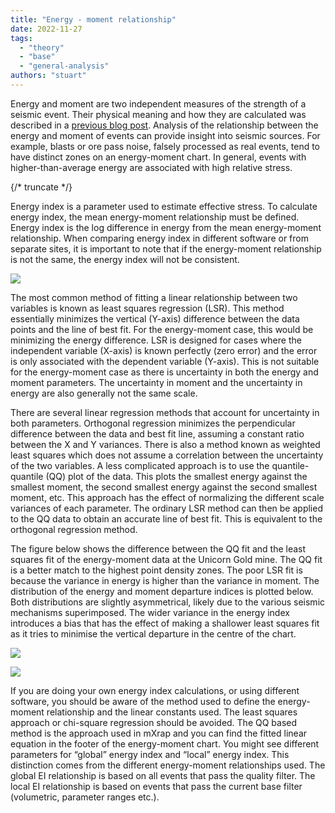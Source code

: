 ```yaml
---
title: "Energy - moment relationship"
date: 2022-11-27
tags:
  - "theory"
  - "base"
  - "general-analysis"
authors: "stuart"
---
```


Energy and moment are two independent measures of the strength of a seismic event. Their physical meaning and how they are calculated was described in a [previous blog post](https://mxrap.com/seismic-energy-and-moment/). Analysis of the relationship between the energy and moment of events can provide insight into seismic sources. For example, blasts or ore pass noise, falsely processed as real events, tend to have distinct zones on an energy-moment chart. In general, events with higher-than-average energy are associated with high relative stress.

{/* truncate */}

Energy index is a parameter used to estimate effective stress. To calculate energy index, the mean energy-moment relationship must be defined. Energy index is the log difference in energy from the mean energy-moment relationship. When comparing energy index in different software or from separate sites, it is important to note that if the energy-moment relationship is not the same, the energy index will not be consistent.

![](/img/EM-Chart.png)

The most common method of fitting a linear relationship between two variables is known as least squares regression (LSR). This method essentially minimizes the vertical (Y-axis) difference between the data points and the line of best fit. For the energy-moment case, this would be minimizing the energy difference. LSR is designed for cases where the independent variable (X-axis) is known perfectly (zero error) and the error is only associated with the dependent variable (Y-axis). This is not suitable for the energy-moment case as there is uncertainty in both the energy and moment parameters. The uncertainty in moment and the uncertainty in energy are also generally not the same scale.

There are several linear regression methods that account for uncertainty in both parameters. Orthogonal regression minimizes the perpendicular difference between the data and best fit line, assuming a constant ratio between the X and Y variances. There is also a method known as weighted least squares which does not assume a correlation between the uncertainty of the two variables. A less complicated approach is to use the quantile-quantile (QQ) plot of the data. This plots the smallest energy against the smallest moment, the second smallest energy against the second smallest moment, etc. This approach has the effect of normalizing the different scale variances of each parameter. The ordinary LSR method can then be applied to the QQ data to obtain an accurate line of best fit. This is equivalent to the orthogonal regression method.

The figure below shows the difference between the QQ fit and the least squares fit of the energy-moment data at the Unicorn Gold mine. The QQ fit is a better match to the highest point density zones. The poor LSR fit is because the variance in energy is higher than the variance in moment. The distribution of the energy and moment departure indices is plotted below. Both distributions are slightly asymmetrical, likely due to the various seismic mechanisms superimposed. The wider variance in the energy index introduces a bias that has the effect of making a shallower least squares fit as it tries to minimise the vertical departure in the centre of the chart.

![](/img/EM-Fitting.png)

![](/img/Energy-and-Moment-Index-PDFs.png)

If you are doing your own energy index calculations, or using different software, you should be aware of the method used to define the energy-moment relationship and the linear constants used. The least squares approach or chi-square regression should be avoided. The QQ based method is the approach used in mXrap and you can find the fitted linear equation in the footer of the energy-moment chart. You might see different parameters for “global” energy index and “local” energy index. This distinction comes from the different energy-moment relationships used. The global EI relationship is based on all events that pass the quality filter. The local EI relationship is based on events that pass the current base filter (volumetric, parameter ranges etc.).
